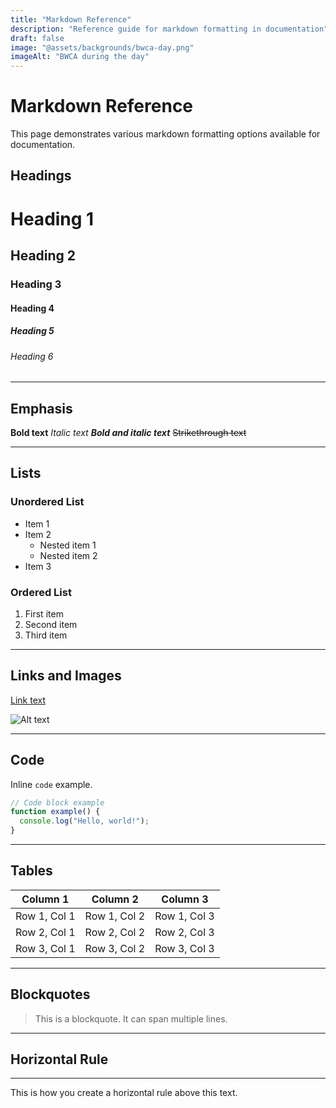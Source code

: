 ```yaml
---
title: "Markdown Reference"
description: "Reference guide for markdown formatting in documentation"
draft: false
image: "@assets/backgrounds/bwca-day.png"
imageAlt: "BWCA during the day"
---
```


# Markdown Reference

This page demonstrates various markdown formatting options available for documentation.

## Headings

# Heading 1

## Heading 2

### Heading 3

#### Heading 4

##### Heading 5

###### Heading 6

---

## Emphasis

**Bold text**
_Italic text_
**_Bold and italic text_**
~~Strikethrough text~~

---

## Lists

### Unordered List

- Item 1
- Item 2
  - Nested item 1
  - Nested item 2
- Item 3

### Ordered List

1. First item
2. Second item
3. Third item

---

## Links and Images

[Link text](https://example.com)

![Alt text](@assets/backgrounds/bwca-day.png "Image title")

---

## Code

Inline `code` example.

```javascript
// Code block example
function example() {
  console.log("Hello, world!");
}
```

---

## Tables

| Column 1     | Column 2     | Column 3     |
| ------------ | ------------ | ------------ |
| Row 1, Col 1 | Row 1, Col 2 | Row 1, Col 3 |
| Row 2, Col 1 | Row 2, Col 2 | Row 2, Col 3 |
| Row 3, Col 1 | Row 3, Col 2 | Row 3, Col 3 |

---

## Blockquotes

> This is a blockquote.
> It can span multiple lines.

---

## Horizontal Rule

---

This is how you create a horizontal rule above this text.
